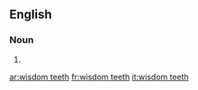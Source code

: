==English==

===Noun===
{{head|en|plural|head=[[wisdom]] [[teeth]]}}

# {{plural of|wisdom tooth|lang=en|nocat=1}}

[[ar:wisdom teeth]]
[[fr:wisdom teeth]]
[[it:wisdom teeth]]